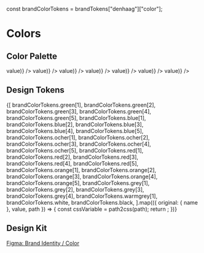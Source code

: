 const brandColorTokens = brandTokens["denhaag"]["color"];

<Meta title="Den Haag/Colors" />

# Colors

## Color Palette

<ColorPalette>
  <ColorItem title="Green" colors={Object.values(brandColorTokens.green).map(({ value }) => value)} />
  <ColorItem title="Blue" colors={Object.values(brandColorTokens.blue).map(({ value }) => value)} />
  <ColorItem title="Ocher" colors={Object.values(brandColorTokens.ocher).map(({ value }) => value)} />
  <ColorItem title="Red" colors={Object.values(brandColorTokens.red).map(({ value }) => value)} />
  <ColorItem title="Orange" colors={Object.values(brandColorTokens.orange).map(({ value }) => value)} />
  <ColorItem title="Grey" colors={Object.values(brandColorTokens.grey).map(({ value }) => value)} />
  <ColorItem title="White" colors={[brandColorTokens.white.value]} />
  <ColorItem title="Warm grey" colors={Object.values(brandColorTokens.warmgrey).map(({ value }) => value)} />
  <ColorItem title="Black" colors={[brandColorTokens.black.value]} />
</ColorPalette>

## Design Tokens

<ColorPalette>
  {[
    brandColorTokens.green[1],
    brandColorTokens.green[2],
    brandColorTokens.green[3],
    brandColorTokens.green[4],
    brandColorTokens.green[5],
    brandColorTokens.blue[1],
    brandColorTokens.blue[2],
    brandColorTokens.blue[3],
    brandColorTokens.blue[4],
    brandColorTokens.blue[5],
    brandColorTokens.ocher[1],
    brandColorTokens.ocher[2],
    brandColorTokens.ocher[3],
    brandColorTokens.ocher[4],
    brandColorTokens.ocher[5],
    brandColorTokens.red[1],
    brandColorTokens.red[2],
    brandColorTokens.red[3],
    brandColorTokens.red[4],
    brandColorTokens.red[5],
    brandColorTokens.orange[1],
    brandColorTokens.orange[2],
    brandColorTokens.orange[3],
    brandColorTokens.orange[4],
    brandColorTokens.orange[5],
    brandColorTokens.grey[1],
    brandColorTokens.grey[2],
    brandColorTokens.grey[3],
    brandColorTokens.grey[4],
    brandColorTokens.warmgrey[1],
    brandColorTokens.white,
    brandColorTokens.black,
  ].map(({ original: { name }, value, path }) => {
    const cssVariable = path2css(path);
    return <ColorItem key={cssVariable} title={name} subtitle={cssVariable} colors={[value]} />;
  })}
</ColorPalette>

## Design Kit

[Figma: Brand Identity / Color](https://figma.com/file/JpoY3waVoQGlLQzQXTL9nn/Design-System-Gemeente-Den-Haag?node-id=3497%3A16154)
